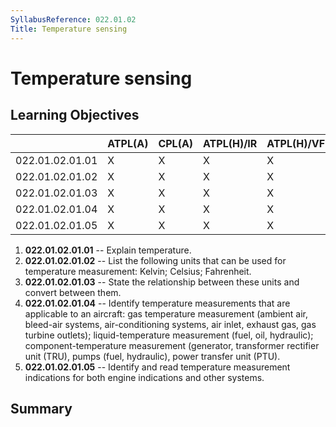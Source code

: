 ```yaml
---
SyllabusReference: 022.01.02
Title: Temperature sensing
---
```


# Temperature sensing

## Learning Objectives

|                 | ATPL(A) | CPL(A) | ATPL(H)/IR | ATPL(H)/VFR | CPL(H) | IR  | CBIR(A) |
| --------------- | ------- | ------ | ---------- | ----------- | ------ | --- | ------- |
| 022.01.02.01.01 | X       | X      | X          | X           | X      |     |         |
| 022.01.02.01.02 | X       | X      | X          | X           | X      |     |         |
| 022.01.02.01.03 | X       | X      | X          | X           | X      |     |         |
| 022.01.02.01.04 | X       | X      | X          | X           | X      |     |         |
| 022.01.02.01.05 | X       | X      | X          | X           | X      |     |         |

1.  **022.01.02.01.01** -- Explain temperature.
2.  **022.01.02.01.02** -- List the following units that can be used for
    temperature measurement: Kelvin; Celsius; Fahrenheit.
3.  **022.01.02.01.03** -- State the relationship between these units and convert
    between them.
4.  **022.01.02.01.04** -- Identify temperature measurements that are applicable
    to an aircraft: gas temperature measurement (ambient air, bleed-air systems,
    air-conditioning systems, air inlet, exhaust gas, gas turbine outlets);
    liquid-temperature measurement (fuel, oil, hydraulic); component-temperature
    measurement (generator, transformer rectifier unit (TRU), pumps (fuel,
    hydraulic), power transfer unit (PTU).
5.  **022.01.02.01.05** -- Identify and read temperature measurement indications
    for both engine indications and other systems.

## Summary
